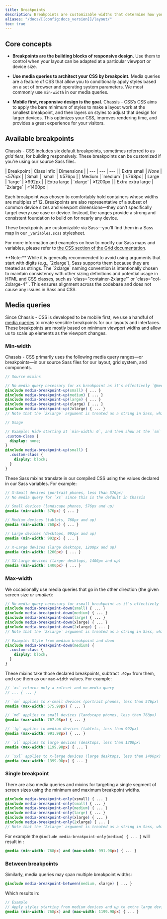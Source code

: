```yaml
---
title: Breakpoints
description: Breakpoints are customizable widths that determine how your responsive layout behaves across device or viewport sizes in Chassis.
aliases: "/docs/[[config:docs_version]]/layout/"
toc: true
---
```


## Core concepts

- **Breakpoints are the building blocks of responsive design.** Use them to control when your layout can be adapted at a particular viewport or device size.

- **Use media queries to architect your CSS by breakpoint.** Media queries are a feature of CSS that allow you to conditionally apply styles based on a set of browser and operating system parameters. We most commonly use `min-width` in our media queries.

- **Mobile first, responsive design is the goal.** Chassis - CSS’s CSS aims to apply the bare minimum of styles to make a layout work at the smallest breakpoint, and then layers on styles to adjust that design for larger devices. This optimizes your CSS, improves rendering time, and provides a great experience for your visitors.

## Available breakpoints

Chassis - CSS includes six default breakpoints, sometimes referred to as _grid tiers_, for building responsively. These breakpoints can be customized if you’re using our source Sass files.

<CxTable>
| Breakpoint | Class infix | Dimensions |
| --- | --- | --- |
| Extra small | <em>None</em> |&lt;576px |
| Small | `small` | &ge;576px |
| Medium | `medium` | &ge;768px |
| Large | `large` | &ge;992px |
| Extra large | `xlarge` | &ge;1200px |
| Extra extra large | `2xlarge` | &ge;1400px |
</CxTable>


Each breakpoint was chosen to comfortably hold containers whose widths are multiples of 12. Breakpoints are also representative of a subset of common device sizes and viewport dimensions—they don’t specifically target every use case or device. Instead, the ranges provide a strong and consistent foundation to build on for nearly any device.

These breakpoints are customizable via Sass—you’ll find them in a Sass map in our `_variables.scss` stylesheet.

<ScssDocs name="grid-breakpoints" file="scss/_variables.scss" />

For more information and examples on how to modify our Sass maps and variables, please refer to [the CSS section of the Grid documentation]([[docsref:/layout/grid#css]]).

<Callout type="warning">
**Note:** While it is generally recommended to avoid using arguments that start with digits (e.g., `2xlarge`), Sass supports them because they are treated as strings. The `2xlarge` naming convention is intentionally chosen to maintain consistency with other sizing definitions and potential usage in HTML and CSS classes, such as `class="container-2xlarge"` or `class="col-2xlarge-4"`. This ensures alignment across the codebase and does not cause any issues in Sass and CSS.
</Callout>

## Media queries

Since Chassis - CSS is developed to be mobile first, we use a handful of [media queries](https://developer.mozilla.org/en-US/docs/Web/CSS/CSS_media_queries/Using_media_queries) to create sensible breakpoints for our layouts and interfaces. These breakpoints are mostly based on minimum viewport widths and allow us to scale up elements as the viewport changes.

### Min-width

Chassis - CSS primarily uses the following media query ranges—or breakpoints—in our source Sass files for our layout, grid system, and components.

```scss
// Source mixins

// No media query necessary for xs breakpoint as it’s effectively `@media (min-width: 0) { ... }`
@include media-breakpoint-up(small) { ... }
@include media-breakpoint-up(medium) { ... }
@include media-breakpoint-up(large) { ... }
@include media-breakpoint-up(xlarge) { ... }
@include media-breakpoint-up(2xlarge) { ... }
// Note that the `2xlarge` argument is treated as a string in Sass, which ensures it does not cause any issues.

// Usage

// Example: Hide starting at `min-width: 0`, and then show at the `sm` breakpoint
.custom-class {
  display: none;
}
@include media-breakpoint-up(small) {
  .custom-class {
    display: block;
  }
}
```

These Sass mixins translate in our compiled CSS using the values declared in our Sass variables. For example:

```scss
// X-Small devices (portrait phones, less than 576px)
// No media query for `xs` since this is the default in Chassis

// Small devices (landscape phones, 576px and up)
@media (min-width: 576px) { ... }

// Medium devices (tablets, 768px and up)
@media (min-width: 768px) { ... }

// Large devices (desktops, 992px and up)
@media (min-width: 992px) { ... }

// X-Large devices (large desktops, 1200px and up)
@media (min-width: 1200px) { ... }

// XX-Large devices (larger desktops, 1400px and up)
@media (min-width: 1400px) { ... }
```

### Max-width

We occasionally use media queries that go in the other direction (the given screen size _or smaller_):

```scss
// No media query necessary for xsmall breakpoint as it’s effectively `@media (max-width: 0) { ... }`
@include media-breakpoint-down(small) { ... }
@include media-breakpoint-down(medium) { ... }
@include media-breakpoint-down(large) { ... }
@include media-breakpoint-down(xlarge) { ... }
@include media-breakpoint-down(2xlarge) { ... }
// Note that the `2xlarge` argument is treated as a string in Sass, which ensures it does not cause any issues.

// Example: Style from medium breakpoint and down
@include media-breakpoint-down(medium) {
  .custom-class {
    display: block;
  }
}
```

These mixins take those declared breakpoints, subtract `.02px` from them, and use them as our `max-width` values. For example:

```scss
// `xs` returns only a ruleset and no media query
// ... { ... }

// `sm` applies to x-small devices (portrait phones, less than 576px)
@media (max-width: 575.98px) { ... }

// `md` applies to small devices (landscape phones, less than 768px)
@media (max-width: 767.98px) { ... }

// `lg` applies to medium devices (tablets, less than 992px)
@media (max-width: 991.98px) { ... }

// `xl` applies to large devices (desktops, less than 1200px)
@media (max-width: 1199.98px) { ... }

// `xxl` applies to x-large devices (large desktops, less than 1400px)
@media (max-width: 1399.98px) { ... }
```

<Callout name="info-mediaqueries-breakpoints" type="warning" />

### Single breakpoint

There are also media queries and mixins for targeting a single segment of screen sizes using the minimum and maximum breakpoint widths.

```scss
@include media-breakpoint-only(xsmall) { ... }
@include media-breakpoint-only(small) { ... }
@include media-breakpoint-only(medium) { ... }
@include media-breakpoint-only(large) { ... }
@include media-breakpoint-only(xlarge) { ... }
@include media-breakpoint-only(2xlarge) { ... }
// Note that the `2xlarge` argument is treated as a string in Sass, which ensures it does not cause any issues.
```

For example the `@include media-breakpoint-only(medium) { ... }` will result in :

```scss
@media (min-width: 768px) and (max-width: 991.98px) { ... }
```

### Between breakpoints

Similarly, media queries may span multiple breakpoint widths:

```scss
@include media-breakpoint-between(medium, xlarge) { ... }
```

Which results in:

```scss
// Example
// Apply styles starting from medium devices and up to extra large devices
@media (min-width: 768px) and (max-width: 1199.98px) { ... }
```
